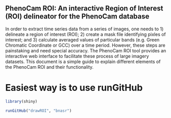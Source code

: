 ## PhenoCam ROI: An interactive Region of Interest (ROI) delineator for the PhenoCam database

In order to extract time series data from a series of images, one needs to 1) delineate a region of interest (ROI); 2) create a mask file identifying pixles of interest; and 3) calculate averaged values of particular bands (e.g. Green Chromatic Coordinate or GCC) over a time period. However, these steps are painstaking and need special accuracy. The PhenoCam ROI tool provides an interactive web interface to facilitate these process of large imagery datasets. This document is a simple guide to explain different elements of the PhenoCam ROI and their functionality.

# Easiest way is to use runGitHub

```r

library(shiny)

runGitHub("drawROI", "bnasr")

```
